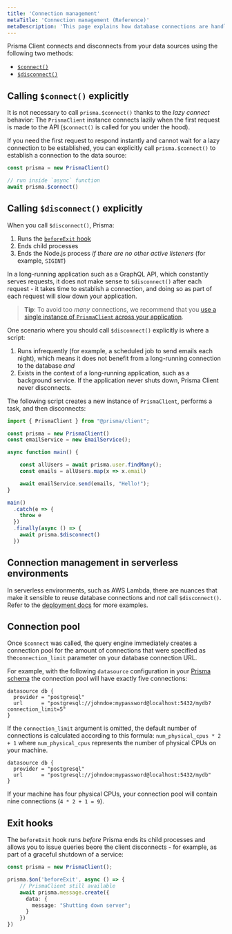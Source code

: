 ```yaml
---
title: 'Connection management'
metaTitle: 'Connection management (Reference)'
metaDescription: 'This page explains how database connections are handled with Prisma Client and how to manually connect and disconnect your database.'
---
```


<TopBlock>

Prisma Client connects and disconnects from your data sources using the following two methods:

- [`$connect()`](../../../../reference/api-reference/prisma-client-reference#connect-1) <span class="api"></span>
- [`$disconnect()`](../../../../reference/api-reference/prisma-client-reference#disconnect-1) <span class="api"></span>

</TopBlock>

## Calling `$connect()` explicitly

It is not necessary to call `prisma.$connect()` thanks to the _lazy connect_ behavior: The `PrismaClient` instance connects lazily when the first request is made to the API (`$connect()` is called for you under the hood).

If you need the first request to respond instantly and cannot wait for a lazy connection to be established, you can explicitly call `prisma.$connect()` to establish a connection to the data source:

```ts
const prisma = new PrismaClient()

// run inside `async` function
await prisma.$connect()
```

## Calling `$disconnect()` explicitly

When you call `$disconnect()`, Prisma:

1. Runs the [`beforeExit` hook](#exit-hooks)
2. Ends child processes
3. Ends the Node.js process _if there are no other active listeners_ (for example, `SIGINT`)

In a long-running application such as a GraphQL API, which constantly serves requests, it does not make sense to `$disconnect()` after each request - it takes time to establish a connection, and doing so as part of each request will slow down your application.

> **Tip**: To avoid too _many_ connections, we recommend that you [use a single instance of `PrismaClient` across your application](instantiate-prisma-client).

One scenario where you should call `$disconnect()` explicitly is where a script:

1. Runs infrequently (for example, a scheduled job to send emails each night), which means it does not benefit from a long-running connection to the database _and_
2. Exists in the context of a long-running application, such as a background service. If the application never shuts down, Prisma Client never disconnects.

The following script creates a new instance of `PrismaClient`, performs a task, and then disconnects:

```ts highlight=18;normal
import { PrismaClient } from "@prisma/client";

const prisma = new PrismaClient()
const emailService = new EmailService();

async function main() {

    const allUsers = await prisma.user.findMany();
    const emails = allUsers.map(x => x.email)

    await emailService.send(emails, "Hello!");
}

main()
  .catch(e => {
    throw e
  })
  .finally(async () => {
    await prisma.$disconnect()
  })
```

## Connection management in serverless environments

In serverless environments, such as AWS Lambda, there are nuances that make it sensible to reuse database connections and _not_ call `$disconnect()`. Refer to the [deployment docs](../deployment) for more examples.

## Connection pool

Once `$connect` was called, the query engine immediately creates a connection pool for the amount of connections that were specified as the`connection_limit` parameter on your database connection URL.

For example, with the following `datasource` configuration in your [Prisma schema](../../prisma-schema) the connection pool will have exactly five connections:

```prisma
datasource db {
  provider = "postgresql"
  url      = "postgresql://johndoe:mypassword@localhost:5432/mydb?connection_limit=5"
}
```

If the `connection_limit` argument is omitted, the default number of connections is calculated according to this formula: `num_physical_cpus * 2 + 1` where `num_physical_cpus` represents the number of physical CPUs on your machine.

```prisma
datasource db {
  provider = "postgresql"
  url      = "postgresql://johndoe:mypassword@localhost:5432/mydb"
}
```

If your machine has four physical CPUs, your connection pool will contain nine connections (`4 * 2 + 1 = 9`).

## Exit hooks

The `beforeExit` hook runs _before_ Prisma ends its child processes and allows you to issue queries beore the client disconnects - for example, as part of a graceful shutdown of a service:

```ts
const prisma = new PrismaClient();

prisma.$on('beforeExit', async () => {
    // PrismaClient still available
    await prisma.message.create({
      data: {
        message: "Shutting down server";
      }
    })
})
```
